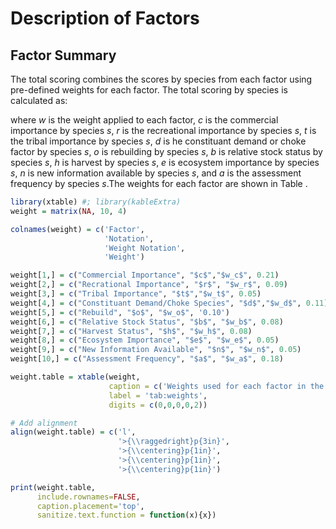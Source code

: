 # Description of Factors

## Factor Summary

The total scoring combines the scores by species from each factor using pre-defined weights for each factor.  The total scoring by species is calculated as:
  
  \begin{centering}
$\text{F}_s = w_c*c_{s} + w_r*r_{s}+w_t*t_{s}+w_d*d_{s}+w_o*o_{s}+w_b*b_s+w_h*h_s+w_e*e_s+w_n*n_s+w_a*a_s$
  \end{centering}

where $w$ is the weight applied to each factor, $c$ is the commercial importance by species $s$, $r$ is the recreational importance by species $s$, $t$ is the tribal importance by species $s$, $d$ is he constituant demand or choke factor by species $s$, $o$ is rebuilding by species $s$, $b$ is relative stock status by species $s$, $h$ is harvest by species $s$, $e$ is ecosystem importance by species $s$, $n$ is new information available by species $s$, and $a$ is the assessment frequency by species $s$.The weights for each factor are shown in Table \ref{tab:weights}.

```r
library(xtable) #; library(kableExtra)
weight = matrix(NA, 10, 4)

colnames(weight) = c('Factor',
                     'Notation',
                     'Weight Notation',
                     'Weight')

weight[1,] = c("Commercial Importance", "$c$","$w_c$", 0.21)
weight[2,] = c("Recrational Importance", "$r$", "$w_r$", 0.09)
weight[3,] = c("Tribal Importance", "$t$","$w_t$", 0.05)
weight[4,] = c("Constituant Demand/Choke Species", "$d$","$w_d$", 0.11)
weight[5,] = c("Rebuild", "$o$", "$w_o$", '0.10')
weight[6,] = c("Relative Stock Status", "$b$", "$w_b$", 0.08)
weight[7,] = c("Harvest Status", "$h$", "$w_h$", 0.08)
weight[8,] = c("Ecosystem Importance", "$e$", "$w_e$", 0.05)
weight[9,] = c("New Information Available", "$n$", "$w_n$", 0.05)
weight[10,] = c("Assessment Frequency", "$a$", "$w_a$", 0.18)

weight.table = xtable(weight, 
                      caption = c('Weights used for each factor in the calculation of total factor score by species'),
                      label = 'tab:weights',
                      digits = c(0,0,0,0,2))

# Add alignment  
align(weight.table) = c('l',
                        '>{\\raggedright}p{3in}',
                        '>{\\centering}p{1in}',
                        '>{\\centering}p{1in}',
                        '>{\\centering}p{1in}')  

print(weight.table, 
      include.rownames=FALSE, 
      caption.placement='top',
      sanitize.text.function = function(x){x})

```
